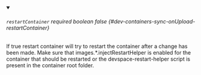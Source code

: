 
<details className="config-field" data-expandable="false" open>
<summary>

###### `restartContainer` <span className="config-field-required" data-required="false">required</span> <span className="config-field-type">boolean</span> <span className="config-field-default">false</span> <span className="config-field-enum"></span> {#dev-containers-sync-onUpload-restartContainer}

If true restart container will try to restart the container after a change has been made. Make sure that images.*.injectRestartHelper is enabled for the container that should be restarted or the devspace-restart-helper script is present in the container root folder.

</summary>



</details>
